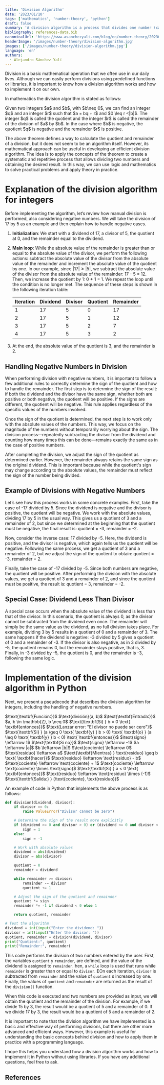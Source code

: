 ```yaml
---
title: 'Division Algorithm'
date: '2023/01/10'
tags: ['mathematics', 'number-theory', 'python']
draft: false
summary: 'A division algorithm is a process that divides one number (called the dividend) by another number (called the divisor) and obtains the quotient and remainder of the division. A division algorithm can be implemented in Python using a while loop and subtracting the divisor from the dividend in each iteration. Knowing how a division algorithm works and how to implement it on our own is useful for understanding better how divisions work and can be useful in situations where we cannot use predefined libraries or functions.'
bibliography: references-data.bib
canonicalUrl: 'https://www.asanchezyali.com/blog/en/number-theory/20230108DivisionAlgorithm'
headerImage: '/images/number-theory/division-algorithm.jpg'
images: ['/images/number-theory/division-algorithm.jpg']
language: 'en'
authors:
  - Alejandro Sánchez Yalí
---
```


Division is a basic mathematical operation that we often use in our daily lives. Although we can easily perform divisions using predefined functions or libraries, it is important to know how a division algorithm works and how to implement it on our own.

In mathematics the division algorithm is stated as follows:

<div className="italic text-gray-50 px-4 text-sm">Given two integers $a$ and $b$, with $b\neq 0$, we can find an integer $q$ and an integer $r$ such that $a = bq + r$ and $0 \leq r <|b|$. The integer $q$ is called the quotient and the integer $r$ is called the remainder of the division of $a$ by $b$. In the case where $b$ is negative, the quotient $q$ is negative and the remainder $r$ is positive.</div>

The above theorem defines a way to calculate the quotient and remainder of a division, but it does not seem to be an algorithm itself. However, its mathematical approach can be useful in developing an efficient division algorithm. The idea is to apply the concepts of the theorem to create a systematic and repetitive process that allows dividing two numbers and obtaining the desired result. In this way, we can use logic and mathematics to solve practical problems and apply theory in practice.

# Explanation of the division algorithm for integers

Before implementing the algorithm, let’s review how manual division is performed, also considering negative numbers. We will take the division of 17 by 5 as an example and then explain how to handle negative cases.

1. **Initialization**: We start with a dividend of 17, a divisor of 5, the quotient at 0, and the remainder equal to the dividend.

2. **Main loop**: While the absolute value of the remainder is greater than or equal to the absolute value of the divisor, we perform the following actions: subtract the absolute value of the divisor from the absolute value of the remainder and increment the absolute value of the quotient by one. In our example, since $|17| \geq |5|$, we subtract the absolute value of the divisor from the absolute value of the remainder: 17 - 5 = 12. Then, we increase the quotient by 1: 0 + 1 = 1. We repeat the loop until the condition is no longer met. The sequence of these steps is shown in the following iteration table:

   | Iteration | Dividend | Divisor | Quotient | Remainder |
   | --------- | -------- | ------- | -------- | --------- |
   | 1         | 17       | 5       | 0        | 17        |
   | 2         | 17       | 5       | 1        | 12        |
   | 3         | 17       | 5       | 2        | 7         |
   | 4         | 17       | 5       | 3        | 2         |

3. At the end, the absolute value of the quotient is 3, and the remainder is 2.

## Handling Negative Numbers in Division

When performing division with negative numbers, it is important to follow a few additional rules to correctly determine the sign of the quotient and how to handle the remainder. The first step is to determine the sign of the result: if both the dividend and the divisor have the same sign, whether both are positive or both negative, the quotient will be positive. If the signs are different, the quotient will be negative. This rule applies regardless of the specific values of the numbers involved.

Once the sign of the quotient is determined, the next step is to work only with the absolute values of the numbers. This
way, we focus on the magnitude of the numbers without temporarily worrying about the sign. The division
process—repeatedly subtracting the divisor from the dividend and counting how many times this can be done—remains
exactly the same as in the case of positive numbers.

After completing the division, we adjust the sign of the quotient as determined earlier. However, the remainder always
retains the same sign as the original dividend. This is important because while the quotient's sign may change according
to the absolute values, the remainder must reflect the sign of the number being divided.

## Example of Divisions with Negative Numbers

Let’s see how this process works in some concrete examples. First, take the case of -17 divided by 5. Since the dividend is negative and the divisor is positive, the quotient will be negative. We work with the absolute values, dividing 17 by 5 in the usual way. This gives us a quotient of 3 and a remainder of 2, but since we determined at the beginning that the quotient must be negative, the final result is: quotient = -3, remainder = -2.

Now, consider the inverse case: 17 divided by -5. Here, the dividend is positive, and the divisor is negative, which again tells us the quotient will be negative. Following the same process, we get a quotient of 3 and a remainder of 2, but we adjust the sign of the quotient to obtain: quotient = -3, remainder = 2.

Finally, take the case of -17 divided by -5. Since both numbers are negative, the quotient will be positive. After
performing the division with the absolute values, we get a quotient of 3 and a remainder of 2, and since the quotient
must be positive, the result is: quotient = 3, remainder = -2.

## Special Case: Dividend Less Than Divisor

A special case occurs when the absolute value of the dividend is less than that of the divisor. In this scenario, the quotient is always 0, as the divisor cannot be subtracted from the dividend even once. The remainder will simply be the same value as the dividend, as no full division takes place. For example, dividing 3 by 5 results in a quotient of 0 and a remainder of 3. The same happens if the dividend is negative: -3 divided by 5 gives a quotient of 0 and a remainder of -3. If the divisor is also negative, as in 3 divided by -5, the quotient remains 0, but the remainder stays positive, that is, 3. Finally, in -3 divided by -5, the quotient is 0, and the remainder is -3, following the same logic.

# Implementation of the division algorithm in Python

Next, we present a pseudocode that describes the division algorithm for integers, including the handling of negative
numbers.

<PseudoCode title="Algoritmo 1. División de Enteros">
<PseudoCodeLine showNumber={false} indent={0}>
$\text{\textbf{Función:}}$ $\text{división}(a, b)$
</PseudoCodeLine>
<PseudoCodeLine showNumber={false} indent={0}>
$\text{\textbf{Entrada:}}$ $a, b \in \mathbb{Z}, b \neq 0$
</PseudoCodeLine>
<PseudoCodeLine number={1}>
$\text{\textbf{Si} } b = 0 \text{ \textbf{entonces}}$
</PseudoCodeLine>
<PseudoCodeLine number={2} indent={2}>
$\text{Lanzar error: "El divisor no puede ser cero"}$
</PseudoCodeLine>
<PseudoCodeLine number={3}>
$\text{\textbf{Si} } (a \geq 0 \text{ \textbf{y} } b > 0) \text{ \textbf{o} } (a \leq 0 \text{ \textbf{y} } b < 0) \text{ \textbf{entonces}}$
</PseudoCodeLine>
<PseudoCodeLine number={4} indent={2}>
$\text{signo} \leftarrow 1$
</PseudoCodeLine>
<PseudoCodeLine number={5}>
$\text{\textbf{Si no}}$
</PseudoCodeLine>
<PseudoCodeLine number={6} indent={2}>
$\text{signo} \leftarrow -1$
</PseudoCodeLine>
<PseudoCodeLine number={7}>
$a \leftarrow |a|$
</PseudoCodeLine>
<PseudoCodeLine number={8}>
$b \leftarrow |b|$
</PseudoCodeLine>
<PseudoCodeLine number={9}>
$\text{cociente} \leftarrow 0$
</PseudoCodeLine>
<PseudoCodeLine number={10}>
$\text{residuo} \leftarrow a$
</PseudoCodeLine>
<PseudoCodeLine number={11}>
$\text{\textbf{Mientras} } \text{residuo} \geq b \text{ \textbf{hacer}}$
</PseudoCodeLine>
<PseudoCodeLine number={12} indent={2}>
$\text{residuo} \leftarrow \text{residuo} - b$
</PseudoCodeLine>
<PseudoCodeLine number={13} indent={2}>
$\text{cociente} \leftarrow \text{cociente} + 1$
</PseudoCodeLine>
<PseudoCodeLine number={14}>
$\text{cociente} \leftarrow \text{cociente} \times \text{signo}$
</PseudoCodeLine>
<PseudoCodeLine number={15}>
$\text{\textbf{Si} } a < 0 \text{ \textbf{entonces}}$
</PseudoCodeLine>
<PseudoCodeLine number={16} indent={2}>
$\text{residuo} \leftarrow \text{residuo} \times (-1)$
</PseudoCodeLine>
<PseudoCodeLine showNumber={false} indent={0}>
$\text{\textbf{Salida:} } (\text{cociente}, \text{residuo})$
</PseudoCodeLine>
</PseudoCode>

An example of code in Python that implements the above process is as follows:

```python showLineNumbers
def division(dividend, divisor):
    if divisor == 0:
        raise ValueError("Divisor cannot be zero")

    # Determine the sign of the result more explicitly
    if (dividend >= 0 and divisor > 0) or (dividend <= 0 and divisor < 0):
        sign = 1
    else:
        sign = -1

    # Work with absolute values
    dividend = abs(dividend)
    divisor = abs(divisor)

    quotient = 0
    remainder = dividend

    while remainder >= divisor:
        remainder -= divisor
        quotient += 1

    # Adjust the sign of the quotient and remainder
    quotient *= sign
    remainder *= -1 if dividend < 0 else 1

    return quotient, remainder

# Test the algorithm
dividend = int(input("Enter the dividend: "))
divisor = int(input("Enter the divisor: "))
quotient, remainder = division(dividend, divisor)
print("Quotient:", quotient)
print("Remainder:", remainder)
```

This code performs the division of two numbers entered by the user. First, the variables `quotient` y `remainder`, are defined, and the value of the dividend is assigned to `remainder`. hen, a `while` loop is used that runs while `remainder` is greater than or equal to `divisor`. EOn each iteration, `divisor` is subtracted from `remainder` and the value of `quotient` s increased by one. Finally, the values of `quotient` and `remainder` are returned as the result of the `division()` function.

When this code is executed and two numbers are provided as input, we will obtain the quotient and the remainder of the division. For example, if we divide $15$ by $3$, the result would be a quotient of $5$ and a remainder of $0$. If we divide $17$ by $3$, the result would be a quotient of $5$ and a remainder of $2$.

It is important to note that the division algorithm we have implemented is a basic and effective way of performing divisions, but there are other more advanced and efficient ways. However, this example is useful for understanding the basic concepts behind division and how to apply them in practice with a programming language.

I hope this helps you understand how a division algorithm works and how to implement it in Python without using libraries. If you have any additional questions, feel free to ask.

## References

<Reference
  type="image"
  url="https://unsplash.com/photos/_zsL306fDc"
  text="Antoine Dautry - Chart Pencil on system of equations."
/>

<Reference
  type="web"
  url="http://cbt1.edu.mx/Educacion/OC/Matematicas/Recursos/publication.pdf"
  text="Felipe Zaldivar. 2012. Introducción a la teoría de números."
/>
